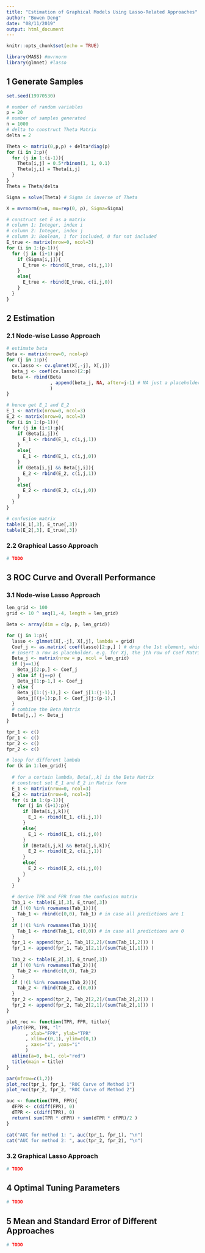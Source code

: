 ```yaml
---
title: "Estimation of Graphical Models Using Lasso-Related Approaches"
author: "Bowen Deng"
date: "08/11/2019"
output: html_document
---
```


```r
knitr::opts_chunk$set(echo = TRUE)
```

```r
library(MASS) #mvrnorm
library(glmnet) #lasso
```

## 1 Generate Samples

```r
set.seed(19970530)

# number of random variables
p = 20 
# number of samples generated
n = 1000
# delta to construct Theta Matrix
delta = 2 

Theta <- matrix(0,p,p) + delta*diag(p)
for (i in 2:p){
  for (j in 1:(i-1)){
    Theta[i,j] = 0.5*rbinom(1, 1, 0.1)
    Theta[j,i] = Theta[i,j]
  }
}
Theta = Theta/delta

Sigma = solve(Theta) # Sigma is inverse of Theta

X = mvrnorm(n=n, mu=rep(0, p), Sigma=Sigma)
```

```r
# construct set E as a matrix
# column 1: Integer, index i
# column 2: Integer, index j
# column 3: Boolean, 1 for included, 0 for not included 
E_true <- matrix(nrow=0, ncol=3)
for (i in 1:(p-1)){
  for (j in (i+1):p){
    if (Sigma[i,j]){
      E_true <- rbind(E_true, c(i,j,1))
    }
    else{
      E_true <- rbind(E_true, c(i,j,0))
    }
  }
}
```

## 2 Estimation 

### 2.1 Node-wise Lasso Approach
```r
# estimate beta
Beta <- matrix(nrow=0, ncol=p)
for (j in 1:p){
  cv.lasso <- cv.glmnet(X[,-j], X[,j])
  beta_j <- coef(cv.lasso)[2:p]
  Beta <- rbind(Beta
                , append(beta_j, NA, after=j-1) # NA just a placeholder, meaningless
                ) 
}

# hence get E_1 and E_2
E_1 <- matrix(nrow=0, ncol=3)
E_2 <- matrix(nrow=0, ncol=3)
for (i in 1:(p-1)){
  for (j in (i+1):p){
    if (Beta[i,j]){
      E_1 <- rbind(E_1, c(i,j,1))
    }
    else{
      E_1 <- rbind(E_1, c(i,j,0))
    }
    if (Beta[i,j] && Beta[j,i]){
      E_2 <- rbind(E_2, c(i,j,1))
    }
    else{
      E_2 <- rbind(E_2, c(i,j,0))
    }
  }
}

# confusion matrix
table(E_1[,3], E_true[,3])
table(E_2[,3], E_true[,3])
```

### 2.2 Graphical Lasso Approach
```r
# TODO
```

## 3 ROC Curve and Overall Performance 

### 3.1 Node-wise Lasso Approach

```r
len_grid <- 100
grid <- 10 ^ seq(1,-4, length = len_grid)

Beta <- array(dim = c(p, p, len_grid))

for (j in 1:p){
  lasso <- glmnet(X[,-j], X[,j], lambda = grid)
  Coef_j <- as.matrix( coef(lasso)[2:p,] ) # drop the 1st element, which is coef of Intercept
  # insert a row as placeholder. e.g. for Xj, the jth row of Coef Matrix should be placeholder
  Beta_j <- matrix(nrow = p, ncol = len_grid)
  if (j==1){
    Beta_j[2:p,] <- Coef_j
  } else if (j==p) {
    Beta_j[1:p-1,] <- Coef_j
  } else {
    Beta_j[1:(j-1),] <- Coef_j[1:(j-1),]
    Beta_j[(j+1):p,] <- Coef_j[j:(p-1),]
  }
  # combine the Beta Matrix
  Beta[j,,] <- Beta_j
}
```

```r
tpr_1 <- c()
fpr_1 <- c()
tpr_2 <- c()
fpr_2 <- c()

# loop for different lambda
for (k in 1:len_grid){
  
  # for a certain lambda, Beta[,,k] is the Beta Matrix
  # construct set E_1 and E_2 in Matrix form
  E_1 <- matrix(nrow=0, ncol=3)
  E_2 <- matrix(nrow=0, ncol=3)
  for (i in 1:(p-1)){
    for (j in (i+1):p){
      if (Beta[i,j,k]){
        E_1 <- rbind(E_1, c(i,j,1))
      }
      else{
        E_1 <- rbind(E_1, c(i,j,0))
      }
      if (Beta[i,j,k] && Beta[j,i,k]){
        E_2 <- rbind(E_2, c(i,j,1))
      }
      else{
        E_2 <- rbind(E_2, c(i,j,0))
      }
    }
  }
  
  # derive TPR and FPR from the confusion matrix
  Tab_1 <- table(E_1[,3], E_true[,3])
  if (!(0 %in% rownames(Tab_1))){
    Tab_1 <- rbind(c(0,0), Tab_1) # in case all predictions are 1
  }
  if (!(1 %in% rownames(Tab_1))){
    Tab_1 <- rbind(Tab_1, c(0,0)) # in case all predictions are 0
  }
  tpr_1 <- append(tpr_1, Tab_1[2,2]/(sum(Tab_1[,2])) )
  fpr_1 <- append(fpr_1, Tab_1[2,1]/(sum(Tab_1[,1])) ) 
  
  Tab_2 <- table(E_2[,3], E_true[,3])
  if (!(0 %in% rownames(Tab_2))){
    Tab_2 <- rbind(c(0,0), Tab_2)
  }
  if (!(1 %in% rownames(Tab_2))){
    Tab_2 <- rbind(Tab_2, c(0,0))
  }
  tpr_2 <- append(tpr_2, Tab_2[2,2]/(sum(Tab_2[,2])) )
  fpr_2 <- append(fpr_2, Tab_2[2,1]/(sum(Tab_2[,1])) )
}
```

```r
plot_roc <- function(TPR, FPR, title){
  plot(FPR, TPR, "l"
       , xlab="FPR", ylab="TPR"
       , xlim=c(0,1), ylim=c(0,1)
       , xaxs="i", yaxs="i"
       )
  abline(a=0, b=1, col="red")
  title(main = title)
}

par(mfrow=c(1,2))
plot_roc(tpr_1, fpr_1, "ROC Curve of Method 1")
plot_roc(tpr_2, fpr_2, "ROC Curve of Method 2")
```


```r
auc <- function(TPR, FPR){
  dFPR <- c(diff(FPR), 0)
  dTPR <- c(diff(TPR), 0)
  return( sum(TPR * dFPR) + sum(dTPR * dFPR)/2 ) 
}

cat("AUC for method 1: ", auc(tpr_1, fpr_1), "\n")
cat("AUC for method 2: ", auc(tpr_2, fpr_2), "\n")
```

### 3.2 Graphical Lasso Approach
```r
# TODO
```

## 4 Optimal Tuning Parameters
```r
# TODO
```

## 5 Mean and Standard Error of Different Approaches
```r
# TODO
```